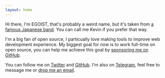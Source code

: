 ```yaml
---
layout: home
---
```


Hi there, I'm EGOIST, that's probably a weird name, but it's taken from [a famous Japanese band](<https://en.wikipedia.org/wiki/Egoist_(band)>). You can call me Kevin if you prefer that way.

I'm a big fan of open source, I particually love making tools to improve web development experience. My biggest goal for now is to work full-time on open source, you can help me achieve this goal by [sponsoring me on GitHub](https://github.com/sponsors/egoist).

You can follow me on [Twitter](https://twitter.com/_egoistlily) and [GitHub](https://github.com/egoist). I'm also on [Telegram](https://t.me/waifubets), feel free to message me or [drop me an email](mailto:0x142857@gmail.com).
